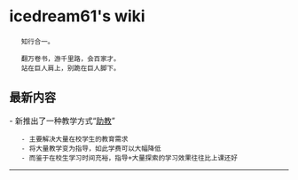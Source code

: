 = icedream61's wiki =

    知行合一。

    翻万卷书，游千里路，会百家才。
    站在巨人肩上，别跪在巨人脚下。

== 最新内容 ==

- 新推出了一种教学方式“[[助教]]”
    - 主要解决大量在校学生的教育需求
    - 将大量教学变为指导，如此学费可以大幅降低
    - 而鉴于在校生学习时间充裕，指导+大量探索的学习效果往往比上课还好

----


